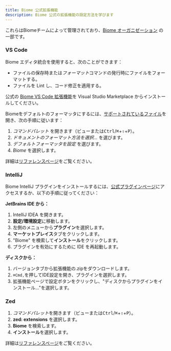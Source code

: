 ```yaml
---
title: Biome 公式拡張機能
description: Biome 公式の拡張機能の設定方法を学びます
---
```


これらはBiomeチームによって管理されており、[Biome オーガニゼーション](https://github.com/biomejs) の一部です。

### VS Code

Biome エディタ統合を使用すると、次のことができます：

- ファイルの保存時または*フォーマット*コマンドの発行時にファイルをフォーマットする。
- ファイルを Lint し、コード修正を適用する。

公式の [Biome VS Code 拡張機能](https://marketplace.visualstudio.com/items?itemName=biomejs.biome)を Visual Studio Marketplace からインストールしてください。

Biomeをデフォルトのフォーマッタにするには、[サポートされているファイル](/internals/language-support/)を開き、次の手順に従います：

1. _コマンドパレット_ を開きます（ビューまたは<kbd>Ctrl</kbd>/<kbd title="Cmd">⌘</kbd>+<kbd title="Shift">⇧</kbd>+<kbd>P</kbd>）。
2. _ドキュメントのフォーマット方法を選択..._ を選びます。
3. _デフォルトフォーマッタを設定_ を選びます。
4. _Biome_ を選択します。

詳細は[リファレンスページ](/reference/vscode)をご覧ください。

### IntelliJ

Biome IntelliJ プラグインをインストールするには、[公式プラグインページ](https://plugins.jetbrains.com/plugin/22761-biome)にアクセスするか、以下の手順に従ってください：

**JetBrains IDE から：**

1. IntelliJ IDEA を開きます。
2. **設定/環境設定**に移動します。
3. 左側のメニューから**プラグイン**を選択します。
4. **マーケットプレイス**タブをクリックします。
5. "Biome" を検索して**インストール**をクリックします。
6. プラグインを有効にするために IDE を再起動します。

**ディスクから：**

1. バージョンタブから拡張機能の.zipをダウンロードします。
2. `⌘Cmd,`を押してIDE設定を開き、プラグインを選択します。
3. 拡張機能ページで設定ボタンをクリックし、"ディスクからプラグインをインストール..."を選択します。

### Zed

1. *コマンドパレット*を開きます（ビューまたは<kbd>Ctrl</kbd>/<kbd title="Cmd">⌘</kbd>+<kbd title="Shift">⇧</kbd>+<kbd>P</kbd>）。
2. **zed: extensions** を選択します。
3. **Biome** を検索します。
4. **インストール**を選択します。

詳細は[リファレンスページ](/reference/zed)をご覧ください。
